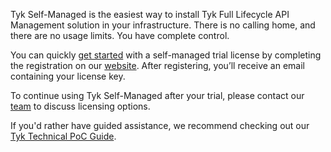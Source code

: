 ---
---

Tyk Self-Managed is the easiest way to install Tyk Full Lifecycle API Management solution in your infrastructure. There is no calling home, and there are no usage limits. You have complete control.

You can quickly [get started](/docs/5.9/getting-started/quick-start) with a self-managed trial license by completing the registration on our [website](https://tyk.io/self-managed-trial ). After registering, you’ll receive an email containing your license key.

To continue using Tyk Self-Managed after your trial, please contact our [team](https://tyk.io/contact/) to discuss licensing options.

<ButtonLeft href="https://tyk.io/contact/" color="green" content="Contact us" />

If you'd rather have guided assistance, we recommend checking out our [Tyk Technical PoC Guide](https://tyk.io/customer-engineering/poc/technical-guide/).